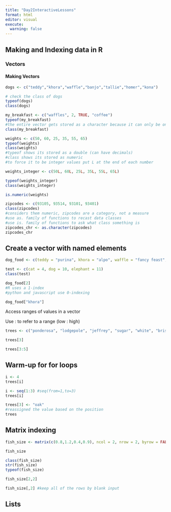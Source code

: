 ```yaml
---
title: "Day2InteractiveLessons"
format: html
editor: visual
execute: 
  warning: false
---
```


## Making and Indexing data in R

### Vectors

#### Making Vectors

```r
dogs <- c("teddy","khora","waffle","banjo","tallie","homer","kona")

# check the class of dogs
typeof(dogs)
class(dogs)
```

```r
my_breakfast <- c("waffles", 2, TRUE, "coffee")
typeof(my_breakfast)
#the entire vector gets stored as a character because it can only be one type class
class(my_breakfast)
```

```r
weights <- c(50, 60, 25, 35, 55, 65)
typeof(weights)
class(weights)
#typeof shows its stored as a double (can have decimals)
#class shows its stored as numeric
#to force it to be integer values put L at the end of each number

weights_integer <- c(50L, 60L, 25L, 35L, 55L, 65L)

typeof(weights_integer)
class(weights_integer)
```

```r
is.numeric(weights)
```

```r
zipcodes <- c(93105, 93514, 93101, 93401)
class(zipcodes)
#considers them numeric, zipcodes are a category, not a measure
#use as. family of functions to recast data classes
#use is. family of functions to ask what class something is
zipcodes_chr <- as.character(zipcodes)
zipcodes_chr
```

## Create a vector with named elements

```r
dog_food <- c(teddy = "purina", khora = "alpo", waffle = "fancy feast", banjo = "blue diamond", tallie = "farmers dog", homer = "farmer purina dog")

test <- c(cat = 4, dog = 10, elephant = 11)
class(test)
```

```r
dog_food[2]
#R uses a 1-index
#python and javascript use 0-indexing
```

```r
dog_food["khora"]
```

Access ranges of values in a vector

Use : to refer to a range (low : high)

```r
trees <- c("ponderosa", "lodgepole", "jeffrey", "sugar", "white", "bristlecone")

trees[3]

trees[3:5]
```

## Warm-up for for loops

```r
i <- 4
trees[i]
```

```r
i <- seq(1:3) #seq(from=1,to=3)
trees[i]
```

```r
trees[3] <- "oak"
#reassigned the value based on the position
trees
```

## Matrix indexing

```r
fish_size <- matrix(c(0.8,1.2,0.4,0.9), ncol = 2, nrow = 2, byrow = FALSE)

fish_size

class(fish_size)
str(fish_size)
typeof(fish_size)

fish_size[2,2]

fish_size[,2] #keep all of the rows by blank input

```

## Lists
